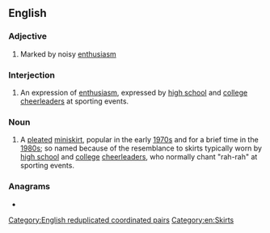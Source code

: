 ==English==
{{rfe|en}}
===Adjective===
{{en-adj}}

# Marked by noisy [[enthusiasm]]

===Interjection===
{{en-interj}}

# An expression of [[enthusiasm]], expressed by [[high school]] and [[college]] [[cheerleader]]s at sporting events.

===Noun===
{{en-noun}}

# A [[pleat|pleated]] [[miniskirt]], popular in the early [[1970s]] and for a brief time in the [[1980s]]; so named because of the resemblance to skirts typically worn by [[high school]] and [[college]] [[cheerleader]]s, who normally chant "rah-rah" at sporting events.

===Anagrams===
* {{anagrams|en|Harrah}}

[[Category:English reduplicated coordinated pairs]]
[[Category:en:Skirts]]